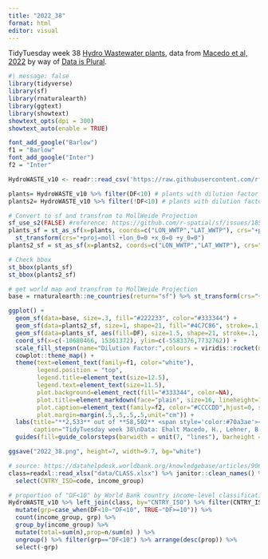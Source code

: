 ```yaml
---
title: "2022_38"
format: html
editor: visual
---
```


TidyTuesday week 38 [Hydro Wastewater plants](https://github.com/rfordatascience/tidytuesday/tree/master/data/2022/2022-09-20), data from [Macedo et al, 2022](https://figshare.com/articles/dataset/HydroWASTE_version_1_0/14847786/1) by way of [Data is Plural](https://www.data-is-plural.com/archive/2022-05-04-edition/).

```r
#| message: false
library(tidyverse)
library(sf)
library(rnaturalearth)
library(ggtext)
library(showtext)
showtext_opts(dpi = 300)
showtext_auto(enable = TRUE)
```

```r
font_add_google("Barlow")
f1 = "Barlow"
font_add_google("Inter")
f2 = "Inter"
```

```r
HydroWASTE_v10 <- readr::read_csv('https://raw.githubusercontent.com/rfordatascience/tidytuesday/master/data/2022/2022-09-20/HydroWASTE_v10.csv')
```

```r
plants= HydroWASTE_v10 %>% filter(DF<10) # plants with dilution factor of less than 10
plants2= HydroWASTE_v10 %>% filter(!DF<10) # plants with dilution factor of 10 or more

# Convert to sf and transfrom to MollWeide Projection
sf_use_s2(FALSE) #reference: https://github.com/r-spatial/sf/issues/1856
plants_sf = st_as_sf(x=plants, coords=c("LON_WWTP","LAT_WWTP"), crs="+proj=longlat +datum=WGS84") %>%
  st_transform(crs="+proj=moll +lon_0=0 +x_0=0 +y_0=0")
plants2_sf = st_as_sf(x=plants2, coords=c("LON_WWTP","LAT_WWTP"), crs="+proj=longlat +datum=WGS84") %>%st_transform(crs="+proj=moll +lon_0=0 +x_0=0 +y_0=0")

# Check bbox 
st_bbox(plants_sf)
st_bbox(plants2_sf)

# get world map and transfrom to MollWeide Projection 
base = rnaturalearth::ne_countries(return="sf") %>% st_transform(crs="+proj=moll +lon_0=0 +x_0=0 +y_0=0") #  MollWeide Projection
```

```r
ggplot() +
  geom_sf(data=base, size=.3, fill="#222233", color="#333344") +
  geom_sf(data=plants2_sf, size=1, shape=21, fill="#4C7C86", stroke=.1, color="#333344") +
  geom_sf(data=plants_sf, aes(fill=DF), size=1.5, shape=21, stroke=.1, color="#333344") +
  coord_sf(x=c(-10680466, 15361372), ylim=c(-5583376,7732762)) +
  scale_fill_stepsn(name="Dilution Factor:",colours = viridis::rocket(n = 5, begin = 0.5, end = 1), breaks=seq(0,10,2)) +
  cowplot::theme_map() +
  theme(text=element_text(family=f1, color="white"),
        legend.position = "top",
        legend.title=element_text(size=12.5),
        legend.text=element_text(size=11.5),
        plot.background=element_rect(fill="#333344", color=NA),
        plot.title=element_markdown(face="plain", size=16, lineheight=1.2, margin=margin(b=15)),
        plot.caption=element_text(family=f2, color="#CCCCDD",hjust=0, size=9.5, margin=margin(t=15)),
        plot.margin=margin(.5,.5,.5,.5,unit="cm")) +
  labs(title="**2,533** out of **58,502** <span style='color:#70a3ae'><b>waste water treatment plants</b></span> show a dilution factor of less than 10,<br>which represents a common threshold for **environmental concern**",
       caption="TidyTuesday week 38\nData: Ehalt Macedo, H., Lehner, B., Nicell, J., Grill, G., Li, J., Limtong, A., and Shakya, R.:Distribution and characteristics of wastewater treatment\nplants within the global river network, Earth Syst. Sci. Data, 14, 559–577, https://doi.org/10.5194/essd-14-559-2022, 2022.") +
  guides(fill=guide_colorsteps(barwidth = unit(7, "lines"), barheight = unit(.6, "lines")))

ggsave("2022_38.png", height=7, width=9.7, bg="white")
```


```r
# source: https://datahelpdesk.worldbank.org/knowledgebase/articles/906519-world-bank-country-and-lending-groups
class=readxl::read_xlsx("data/CLASS.xlsx") %>% janitor::clean_names() %>%
  select(CNTRY_ISO=code, income_group)

# proportion of "DF<10" by World Bank country income-level classifications
HydroWASTE_v10 %>% left_join(class, by="CNTRY_ISO") %>% filter(CNTRY_ISO!="VEN") %>%
  mutate(grp=case_when(DF<10~"DF<10", TRUE~"DF>=10")) %>%
  count(income_group, grp) %>%
  group_by(income_group) %>%
  mutate(total=sum(n),prop=n/sum(n) ) %>%
  ungroup() %>% filter(grp=="DF<10") %>% arrange(desc(prop)) %>%
  select(-grp)
```




